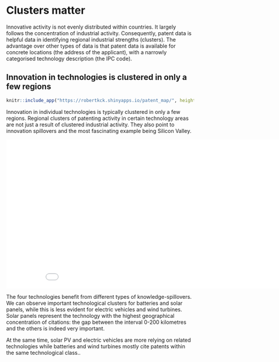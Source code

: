 # Clusters matter
Innovative activity is not evenly distributed within countries. It largely follows the concentration of industrial activity. Consequently, patent data is helpful data in identifying regional
industrial strengths (clusters). The advantage over other types of data is that patent data is
available for concrete locations (the address of the applicant), with a narrowly categorised
technology description (the IPC code). 

## Innovation in technologies is clustered in only a few regions {-}
<!-- ![Caption](images/B60L.gif){width=75%} -->


``` r
knitr::include_app("https://robertkck.shinyapps.io/patent_map/", height=700)
```


Innovation in individual technologies is typically clustered in only a few regions. Regional clusters of patenting activity in certain technology areas are not just a result of
clustered industrial activity. They also point to innovation spillovers and the most fascinating
example being Silicon Valley.  

<iframe width="900" height="400" frameborder="0" scrolling="no" src="//plot.ly/~fabio.matera/120.embed"></iframe>

The four technologies benefit from different types of knowledge-spillovers. We can observe important technological clusters for batteries and solar panels, while this is less evident for electric vehicles and wind turbines. Solar panels represent the technology with the highest geographical concentration of citations: the gap between the interval 0-200 kilometres and the others is indeed very important. 

At the same time, solar PV and electric vehicles are more relying on related technologies while batteries and wind turbines mostly cite patents within the same technological class..

